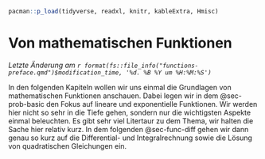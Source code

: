 ```r
pacman::p_load(tidyverse, readxl, knitr, kableExtra, Hmisc)
```

# Von mathematischen Funktionen {#sec-prob-basic}

*Letzte Änderung am `r format(fs::file_info("functions-preface.qmd")$modification_time, '%d. %B %Y um %H:%M:%S')`*

In den folgenden Kapiteln wollen wir uns einmal die Grundlagen von mathematischen Funktionen anschauen. Dabei legen wir in dem @sec-prob-basic den Fokus auf lineare und exponentielle Funktionen. Wir werden hier nicht so sehr in die Tiefe gehen, sondern nur die wichtigsten Aspekte einmal beleuchten. Es gibt sehr viel Litertaur zu dem Thema, wir halten die Sache hier relativ kurz. In dem folgenden @sec-func-diff gehen wir dann genau so kurz auf die Differential- und Integralrechnung sowie die Lösung von quadratischen Gleichungen ein. 
